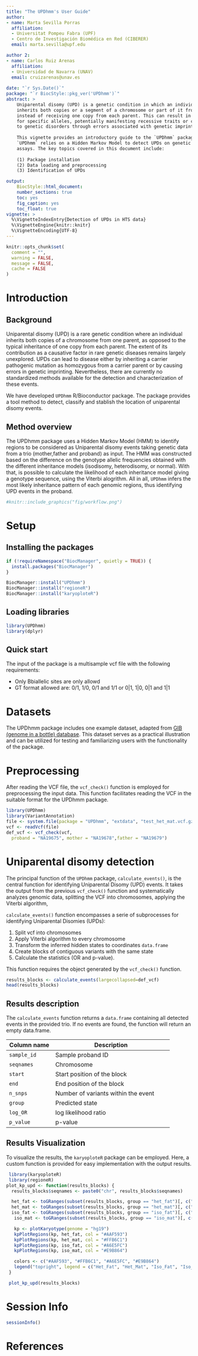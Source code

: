 ```yaml
---
title: "The UPDhmm's User Guide"
author:
- name: Marta Sevilla Porras
  affiliation:
  - Universitat Pompeu Fabra (UPF)
  - Centro de Investigación Biomédica en Red (CIBERER)
  email: marta.sevilla@upf.edu

author 2:
- name: Carlos Ruiz Arenas
  affiliation:
  - Universidad de Navarra (UNAV)
  email: cruizarenas@unav.es
  
date: "`r Sys.Date()`"
package: "`r BiocStyle::pkg_ver('UPDhmm')`"
abstract: >
    Uniparental disomy (UPD) is a genetic condition in which an individual 
    inherits both copies or a segment of a chromosome or part of it from the same parent, 
    instead of receiving one copy from each parent. This can result in homozygosity
    for specific alleles, potentially manifesting recessive traits or contributing
    to genetic disorders through errors associated with genetic imprinting.
    
    This vignette provides an introductory guide to the `UPDhmm` package, 
    `UPDhmm` relies on a Hidden Markov Model to detect UPDs on genetic data from trio 
    assays. The key topics covered in this document include:
    
    (1) Package installation
    (2) Data loading and preprocessing
    (3) Identification of UPDs

output: 
    BiocStyle::html_document:
    number_sections: true
    toc: yes
    fig_caption: yes
    toc_float: true
vignette: >
  %\VignetteIndexEntry{Detection of UPDs in HTS data}
  %\VignetteEngine{knitr::knitr}
  %\VignetteEncoding{UTF-8}
---
```


```r
knitr::opts_chunk$set(
  comment = "",
  warning = FALSE,
  message = FALSE,
  cache = FALSE
)
```

# Introduction

## Background

Uniparental disomy (UPD) is a rare genetic condition where an individual inherits both copies of a chromosome from one parent, as opposed to the typical inheritance of one copy from each parent. The extent of its contribution as a causative factor in rare genetic diseases remains largely unexplored. UPDs can lead to disease either by inheriting a carrier pathogenic mutation as homozygous from a carrier parent or by causing errors in genetic imprinting. Nevertheless, there are currently no standardized methods available for the detection and characterization of these events.

We have developed `UPDhmm` R/Bioconductor package. The package provides a tool method to detect, classify and stablish the location
of uniparental disomy events.


## Method overview

The UPDhmm package uses a Hidden Markov Model (HMM) to identify regions to be considered as Uniparental disomy events taking genetic data from a trio (mother,father and proband) as input. The HMM was constructed based on the difference on the genotype allelic frequencies obtained with the different inheritance
models (isodisomy, heterodisomy, or normal). With that, is possible to calculate the likelihood of each inheritance model giving a genotype
sequence, using the Viterbi alogrithm. All in all, `UPDhmm` infers the most likely inheritance pattern of each genomic regions, thus identifying UPD events in the proband.


```r
#knitr::include_graphics("fig/workflow.png")
```

# Setup

## Installing the packages

```r
if (!requireNamespace("BiocManager", quietly = TRUE)) {
  install.packages("BiocManager")
}

BiocManager::install("UPDhmm")
BiocManager::install("regioneR")
BiocManager::install("karyoploteR")


```

## Loading libraries

```r
library(UPDhmm)
library(dplyr)
```

## Quick start

The input of the package is a multisample vcf file with the following requirements:

- Only Bbiallelic sites are only allowd
- GT format allowed are: 0/1, 1/0, 0/1 and 1/1 or 0|1, 1|0, 0|1
and 1|1


# Datasets {#datasets}

The UPDhmm package includes one example dataset, adapted from [GIB (genome in a bottle) database](https://www.nist.gov/programs-projects/genome-bottle). This dataset serves as a practical illustration and can be utilized for testing and familiarizing users with the functionality of the package.

# Preprocessing

After reading the VCF file, the `vcf_check()` function is employed for preprocessing the input data. This function facilitates reading the VCF in the suitable format for the UPDhmm package. 


```r
library(UPDhmm)
library(VariantAnnotation)
file <- system.file(package = "UPDhmm", "extdata", "test_het_mat.vcf.gz")
vcf <- readVcf(file)
def_vcf <- vcf_check(vcf,
  proband = "NA19675", mother = "NA19678",father = "NA19679")

```

# Uniparental disomy detection


The principal function of the `UPDhmm` package, `calculate_events()`, is the central function for identifying Uniparental Disomy (UPD) events. It takes the output from the previous `vcf_check()` function and systematically analyzes genomic data, splitting the VCF into chromosomes, applying the Viterbi algorithm,


 `calculate_events()` function encompasses a serie of subprocesses for identifying Uniparental Disomies (UPDs):

(1) Split vcf into chromosomes
(2) Apply Viterbi algorithm to every chromosome
(3) Transform the inferred hidden states to coordinates `data.frame`
(4) Create blocks of contiguous variants with the same state
(5) Calculate the statistics (OR and p-value).

This function requires the object generated by the `vcf_check()` function.


```r
results_blocks <- calculate_events(largecollapsed=def_vcf)
head(results_blocks)

```

## Results description

The `calculate_events` function returns a `data.frame` containing all detected events in the provided trio. 
If no events are found, the function will return an empty data.frame.

| Column name         | Description                                        |
|---------------------|----------------------------------------------------|
| `sample_id`         | Sample proband ID                                  |
| `seqnames`          | Chromosome                                         | 
|  `start`            | Start position of the block                        |
|  `end`              | End position of the block                          |
| `n_snps`            | Number of variants within the event                |
| `group`             | Predicted state                                    |
| `log_OR`            | log likelihood ratio                               |
| `p_value`           | p-value                                            |

## Results Visualization
To visualize the results, the `karyoploteR` package can be employed. 
Here, a custom function is provided for easy implementation with the output results.

```r
 library(karyoploteR)
 library(regioneR)
plot_kp_upd <- function(results_blocks) {
  results_blocks$seqnames <- paste0("chr", results_blocks$seqnames)

  het_fat <- toGRanges(subset(results_blocks, group == "het_fat")[, c("seqnames", "start", "end")])
  het_mat <- toGRanges(subset(results_blocks, group == "het_mat")[, c("seqnames", "start", "end")])
  iso_fat <- toGRanges(subset(results_blocks, group == "iso_fat")[, c("seqnames", "start", "end")])
   iso_mat <- toGRanges(subset(results_blocks, group == "iso_mat")[, c("seqnames", "start", "end")])

   kp <- plotKaryotype(genome = "hg19")
   kpPlotRegions(kp, het_fat, col = "#AAF593")
   kpPlotRegions(kp, het_mat, col = "#FFB6C1")
   kpPlotRegions(kp, iso_fat, col = "#A6E5FC")
   kpPlotRegions(kp, iso_mat, col = "#E9B864")

   colors <- c("#AAF593", "#FFB6C1", "#A6E5FC", "#E9B864")
   legend("topright", legend = c("Het_Fat", "Het_Mat", "Iso_Fat", "Iso_Mat"), fill = colors)
 }

 plot_kp_upd(results_blocks)


```
# Session Info

```r
sessionInfo()
```

# References


